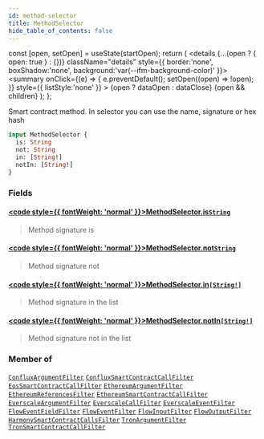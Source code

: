 ```yaml
---
id: method-selector
title: MethodSelector
hide_table_of_contents: false
---
```







  const [open, setOpen] = useState(startOpen);
  return (
    <details {...(open ? { open: true } : {})} className="details" style={{ border:'none', boxShadow:'none', background:'var(--ifm-background-color)' }}>
      <summary
        onClick={(e) => {
          e.preventDefault();
          setOpen((open) => !open);
        }}
        style={{ listStyle:'none' }}
      >
      {open ? dataOpen : dataClose}
      </summary>
      {open && children}
    </details>
  );
};








Smart contract method. In selector you can use the name, signature or hex hash


```graphql
input MethodSelector {
  is: String
  not: String
  in: [String!]
  notIn: [String!]
}
```




### Fields

#### [<code style={{ fontWeight: 'normal' }}>MethodSelector.<b>is</b></code>](#)<Bullet />[`String`](/docs/graphql-reference/scalars/string) <Badge class="badge badge--secondary" text="scalar"/> 
> 
> 
> Method signature is
> 

#### [<code style={{ fontWeight: 'normal' }}>MethodSelector.<b>not</b></code>](#)<Bullet />[`String`](/docs/graphql-reference/scalars/string) <Badge class="badge badge--secondary" text="scalar"/> 
> 
> 
> Method signature not
> 

#### [<code style={{ fontWeight: 'normal' }}>MethodSelector.<b>in</b></code>](#)<Bullet />[`[String!]`](/docs/graphql-reference/scalars/string) <Badge class="badge badge--secondary" text="list"/> <Badge class="badge badge--secondary" text="scalar"/> 
> 
> 
> Method signature in the list
> 

#### [<code style={{ fontWeight: 'normal' }}>MethodSelector.<b>notIn</b></code>](#)<Bullet />[`[String!]`](/docs/graphql-reference/scalars/string) <Badge class="badge badge--secondary" text="list"/> <Badge class="badge badge--secondary" text="scalar"/> 
> 
> 
> Method signature not in the list
> 



### Member of

[`ConfluxArgumentFilter`](/docs/graphql-reference/inputs/conflux-argument-filter)  <Badge class="secondary" text="input"/><Bullet />[`ConfluxSmartContractCallFilter`](/docs/graphql-reference/inputs/conflux-smart-contract-call-filter)  <Badge class="secondary" text="input"/><Bullet />[`EosSmartContractCallFilter`](/docs/graphql-reference/inputs/eos-smart-contract-call-filter)  <Badge class="secondary" text="input"/><Bullet />[`EthereumArgumentFilter`](/docs/graphql-reference/inputs/ethereum-argument-filter)  <Badge class="secondary" text="input"/><Bullet />[`EthereumReferencesFilter`](/docs/graphql-reference/inputs/ethereum-references-filter)  <Badge class="secondary" text="input"/><Bullet />[`EthereumSmartContractCallFilter`](/docs/graphql-reference/inputs/ethereum-smart-contract-call-filter)  <Badge class="secondary" text="input"/><Bullet />[`EverscaleArgumentFilter`](/docs/graphql-reference/inputs/everscale-argument-filter)  <Badge class="secondary" text="input"/><Bullet />[`EverscaleCallFilter`](/docs/graphql-reference/inputs/everscale-call-filter)  <Badge class="secondary" text="input"/><Bullet />[`EverscaleEventFilter`](/docs/graphql-reference/inputs/everscale-event-filter)  <Badge class="secondary" text="input"/><Bullet />[`FlowEventFieldFilter`](/docs/graphql-reference/inputs/flow-event-field-filter)  <Badge class="secondary" text="input"/><Bullet />[`FlowEventFilter`](/docs/graphql-reference/inputs/flow-event-filter)  <Badge class="secondary" text="input"/><Bullet />[`FlowInputFilter`](/docs/graphql-reference/inputs/flow-input-filter)  <Badge class="secondary" text="input"/><Bullet />[`FlowOutputFilter`](/docs/graphql-reference/inputs/flow-output-filter)  <Badge class="secondary" text="input"/><Bullet />[`HarmonySmartContractCallsFilter`](/docs/graphql-reference/inputs/harmony-smart-contract-calls-filter)  <Badge class="secondary" text="input"/><Bullet />[`TronArgumentFilter`](/docs/graphql-reference/inputs/tron-argument-filter)  <Badge class="secondary" text="input"/><Bullet />[`TronSmartContractCallFilter`](/docs/graphql-reference/inputs/tron-smart-contract-call-filter)  <Badge class="secondary" text="input"/>

